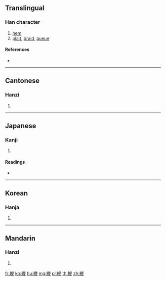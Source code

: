 {{character info/new}}
{{also|缏}}
==Translingual==

===Han character===
{{Han char|rn=120|rad=糸|as=09|sn=15|four=21946|canj=VFOMK}}

# [[hem]]
# [[plait]], [[braid]], [[queue]]

====References====
* {{Han ref|kx=0932.080|dkj=27693|dj=1371.030|hdz=53428.020|uh=7DF6|ud=32246|bh=E6EC|bd=59116}}

----

==Cantonese==

===Hanzi===
{{yue-hanzi|jyut=pin4|y=pin4|sim=缏}}

# {{defn|lang=yue|sort=糸09}}

----

==Japanese==

===Kanji===
{{ja-kanji|grade=|rs=糸09}}

# {{defn|lang=ja|sort=糸09}}

====Readings====
* {{ja-readings|on=[[へん]] (hen), [[べん]] (ben)|kun=[[とる]] (toru)|nanori=}}

----

==Korean==

===Hanja===
{{ko-hanja|hangeul=편|eumhun=|rv=pyeon|mr=p'yŏn|y=phyen}}

# {{defn|lang=ko|sort=糸09}}

----

==Mandarin==

===Hanzi===
{{cmn-hanzi|sim=缏|pin=[[biǎn]] ([[bian3]]), [[biàn]] ([[bian4]]), [[pián]] ([[pian2]])|wg=pien<sup>3</sup>, pien<sup>4</sup>, p'ien<sup>2</sup>}}

# {{defn|lang=cmn|sort=糸09}}

[[fr:緶]]
[[ko:緶]]
[[hu:緶]]
[[mg:緶]]
[[pl:緶]]
[[th:緶]]
[[zh:緶]]